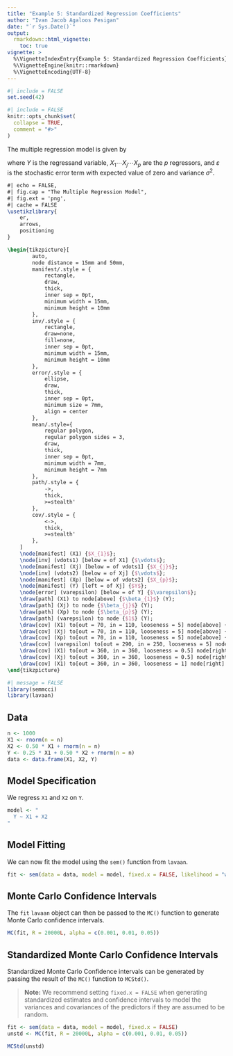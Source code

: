 ```yaml
---
title: "Example 5: Standardized Regression Coefficients"
author: "Ivan Jacob Agaloos Pesigan"
date: "`r Sys.Date()`"
output:
  rmarkdown::html_vignette:
    toc: true
vignette: >
  %\VignetteIndexEntry{Example 5: Standardized Regression Coefficients}
  %\VignetteEngine{knitr::rmarkdown}
  %\VignetteEncoding{UTF-8}
---
```


```r
#| include = FALSE
set.seed(42)
```

```r
#| include = FALSE
knitr::opts_chunk$set(
  collapse = TRUE,
  comment = "#>"
)
```

The multiple regression model is given by

\begin{equation}
    Y = \beta_{0} + \beta_{1} X_{1} + \cdots + \beta_{j} X_{j} + \cdots + \beta_{p} X_{p} + \varepsilon, \quad j = \left\{ 1, 2, \cdots p \right\}
\end{equation}

where $Y$ is the regressand variable, $X_{1} \cdots X_{j} \cdots X_{p}$ are the $p$ regressors, and $\varepsilon$ is the stochastic error term with expected value of zero and variance $\sigma^{2}$.

```tikz
#| echo = FALSE, 
#| fig.cap = "The Multiple Regression Model", 
#| fig.ext = 'png', 
#| cache = FALSE
\usetikzlibrary{
	er,
	arrows,
	positioning
}

\begin{tikzpicture}[
		auto,
		node distance = 15mm and 50mm,
		manifest/.style = {
			rectangle,
			draw,
			thick,
			inner sep = 0pt,
			minimum width = 15mm,
			minimum height = 10mm
		},
		inv/.style = {
			rectangle,
			draw=none,
			fill=none,
			inner sep = 0pt,
			minimum width = 15mm,
			minimum height = 10mm
		},
		error/.style = {
			ellipse,
			draw,
			thick,
			inner sep = 0pt,
			minimum size = 7mm,
			align = center
		},
		mean/.style={
			regular polygon,
			regular polygon sides = 3,
			draw,
			thick,
			inner sep = 0pt,
			minimum width = 7mm,
			minimum height = 7mm
		},
		path/.style = {
			->,
			thick,
			>=stealth'
		},
		cov/.style = {
			<->,
			thick,
			>=stealth'
		},
	]
	\node[manifest] (X1) {$X_{1}$};
	\node[inv] (vdots1) [below = of X1] {$\vdots$};
	\node[manifest] (Xj) [below = of vdots1] {$X_{j}$};
	\node[inv] (vdots2) [below = of Xj] {$\vdots$};
	\node[manifest] (Xp) [below = of vdots2] {$X_{p}$};
	\node[manifest] (Y) [left = of Xj] {$Y$};
	\node[error] (varepsilon) [below = of Y] {$\varepsilon$};
	\draw[path] (X1) to node[above] {$\beta_{1}$} (Y);
	\draw[path] (Xj) to node {$\beta_{j}$} (Y);
	\draw[path] (Xp) to node {$\beta_{p}$} (Y);
	\draw[path] (varepsilon) to node {$1$} (Y);
	\draw[cov] (X1) to[out = 70, in = 110, looseness = 5] node[above] {$\sigma_{X_{1}}^{2}$} (X1);
	\draw[cov] (Xj) to[out = 70, in = 110, looseness = 5] node[above] {$\sigma_{X_{j}}^{2}$} (Xj);
	\draw[cov] (Xp) to[out = 70, in = 110, looseness = 5] node[above] {$\sigma_{X_{p}}^{2}$} (Xp);
	\draw[cov] (varepsilon) to[out = 290, in = 250, looseness = 5] node[below] {$\sigma^{2}$} (varepsilon);
	\draw[cov] (X1) to[out = 360, in = 360, looseness = 0.5] node[right] {$\sigma_{X_{1}, X_{j}}$} (Xj);
	\draw[cov] (Xj) to[out = 360, in = 360, looseness = 0.5] node[right] {$\sigma_{X_{j}, X_{p}}$} (Xp);
	\draw[cov] (X1) to[out = 360, in = 360, looseness = 1] node[right] {$\sigma_{X_{1}, X_{p}}$} (Xp);
\end{tikzpicture}
```

```r
#| message = FALSE
library(semmcci)
library(lavaan)
```

## Data

```r
n <- 1000
X1 <- rnorm(n = n)
X2 <- 0.50 * X1 + rnorm(n = n)
Y <- 0.25 * X1 + 0.50 * X2 + rnorm(n = n)
data <- data.frame(X1, X2, Y)
```

## Model Specification

We regress `X1` and `X2` on `Y`.

```r
model <- "
  Y ~ X1 + X2
"
```

## Model Fitting

We can now fit the model using the `sem()` function from `lavaan`.

```r
fit <- sem(data = data, model = model, fixed.x = FALSE, likelihood = "wishart")
```

## Monte Carlo Confidence Intervals

The `fit` `lavaan` object can then be passed to the `MC()` function
to generate Monte Carlo confidence intervals.

```r
MC(fit, R = 20000L, alpha = c(0.001, 0.01, 0.05))
```

## Standardized Monte Carlo Confidence Intervals

Standardized Monte Carlo Confidence intervals can be generated by passing the result of the `MC()` function to `MCStd()`.

> **Note:** We recommend setting `fixed.x = FALSE` when generating standardized estimates and confidence intervals to model the variances and covariances of the predictors if they are assumed to be random.

```r
fit <- sem(data = data, model = model, fixed.x = FALSE)
unstd <- MC(fit, R = 20000L, alpha = c(0.001, 0.01, 0.05))
```

```r
MCStd(unstd)
```

